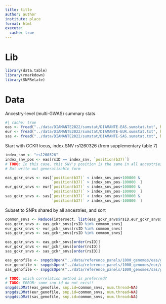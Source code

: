 ```yaml
---
title: title
author: author
institute: place
format: html
execute:
  cache: true
---
```


# Lib
```r
library(data.table)
library(rmarkdown)
library(SNPRelate)
```

# Data
Ancestry-level (multi-GWAS) summary stats
```r
#| cache: true
eas <- fread("../data/DIAMANTE2022/sumstat/DIAMANTE-EAS.sumstat.txt", header=T)
eur <- fread("../data/DIAMANTE2022/sumstat/DIAMANTE-EUR.sumstat.txt", header=T)
sas <- fread("../data/DIAMANTE2022/sumstat/DIAMANTE-SAS.sumstat.txt", header=T)
```

Start with GCKR locus, index SNV rs1260326 (from supplementary table 7)\
```r
index_snv <- "rs1260326"
index_snv_pos <- eas[rsID == index_snv, `position(b37)`]
# TODO: In this case, this SNV's position is the same in all ancestries
# But write out generalizable form

eas_gckr_snvs <- eas[`position(b37)` < index_snv_pos+100000 &
                     `position(b37)` > index_snv_pos-100000  ]
eur_gckr_snvs <- eur[`position(b37)` < index_snv_pos+100000 &
                     `position(b37)` > index_snv_pos-100000  ]
sas_gckr_snvs <- sas[`position(b37)` < index_snv_pos+100000 &
                     `position(b37)` > index_snv_pos-100000  ]
```

Subset to SNPs shared by all ancestries, and sort
```r
common_snvs <- Reduce(intersect, list(eas_gckr_snvs$rsID,eur_gckr_snvs$rsID,sas_gckr_snvs$rsID))
eas_gckr_snvs <- eas_gckr_snvs[rsID %in% common_snvs]
eur_gckr_snvs <- eur_gckr_snvs[rsID %in% common_snvs]
sas_gckr_snvs <- sas_gckr_snvs[rsID %in% common_snvs]

eas_gckr_snvs <- eas_gckr_snvs[order(rsID)]
eur_gckr_snvs <- eur_gckr_snvs[order(rsID)]
sas_gckr_snvs <- sas_gckr_snvs[order(rsID)]
```

```r
eas_genofile <- snpgdsOpen("../data/reference_panels/1000_genomes/eas/g1000_eas.gds")
eur_genofile <- snpgdsOpen("../data/reference_panels/1000_genomes/eur/g1000_eur.gds")
sas_genofile <- snpgdsOpen("../data/reference_panels/1000_genomes/sas/g1000_sas.gds")

# TODO: which correlation method is preferred?
# TODO: ERROR: some snp.id do not exist!
snpgdsLDMat(eas_genofile, snp.id=common_snvs, num.thread=NA)
snpgdsLDMat(eur_genofile, snp.id=common_snvs, num.thread=NA)
snpgdsLDMat(sas_genofile, snp.id=common_snvs, num.thread=NA)
```






